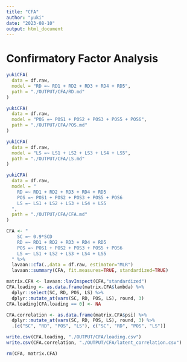 ```yaml
---
title: "CFA"
author: "yuki"
date: "2023-08-10"
output: html_document
---
```

# Confirmatory Factor Analysis
```r
yukiCFA(
  data = df.raw,
  model = "RD =~ RD1 + RD2 + RD3 + RD4 + RD5",
  path = "./OUTPUT/CFA/RD.md"
)
```

```r
yukiCFA(
  data = df.raw,
  model = "POS =~ POS1 + POS2 + POS3 + POS5 + POS6",
  path = "./OUTPUT/CFA/POS.md"
)
```

```r
yukiCFA(
  data = df.raw,
  model = "LS =~ LS1 + LS2 + LS3 + LS4 + LS5",
  path = "./OUTPUT/CFA/LS.md"
)
```

```r
yukiCFA(
  data = df.raw,
  model = "
    RD =~ RD1 + RD2 + RD3 + RD4 + RD5
    POS =~ POS1 + POS2 + POS3 + POS5 + POS6
    LS =~ LS1 + LS2 + LS3 + LS4 + LS5
  ",
  path = "./OUTPUT/CFA/CFA.md"
)
```

```r
CFA <- "
    SC =~ 0.9*SCD
    RD =~ RD1 + RD2 + RD3 + RD4 + RD5
    POS =~ POS1 + POS2 + POS3 + POS5 + POS6
    LS =~ LS1 + LS2 + LS3 + LS4 + LS5
  " %>%
  lavaan::cfa(.,data = df.raw, estimator="MLR") 
  lavaan::summary(CFA, fit.measures=TRUE, standardized=TRUE)

matrix.CFA <- lavaan::lavInspect(CFA,"standardized") 
CFA.loading <- as.data.frame(matrix.CFA$lambda) %>%
  dplyr::select(SC, RD, POS, LS) %>%
  dplyr::mutate_at(vars(SC, RD, POS, LS), round, 3)
CFA.loading[CFA.loading == 0] <- NA

CFA.correlation <- as.data.frame(matrix.CFA$psi) %>%
  dplyr::mutate_at(vars(SC, RD, POS, LS), round, 3) %>%
  .[c("SC", "RD", "POS", "LS"), c("SC", "RD", "POS", "LS")]

write.csv(CFA.loading, "./OUTPUT/CFA/loading.csv")
write.csv(CFA.correlation, "./OUTPUT/CFA/latent_correlation.csv")

rm(CFA, matrix.CFA)
```
